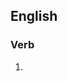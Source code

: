 ==English==

===Verb===
{{head|en|verb form}}

# {{present participle of|adnominalize|lang=en|nocat=1}}